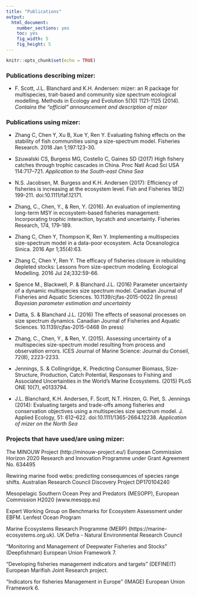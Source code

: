 ```yaml
---
title: "Publications"
output:
  html_document:
    number_sections: yes
    toc: yes
    fig_width: 5
    fig_height: 5
---
```


```r
knitr::opts_chunk$set(echo = TRUE)
```
### Publications describing mizer:
* F. Scott, J.L. Blanchard and K.H. Andersen: mizer: an R package for multispecies, trait-based and community size spectrum ecological modelling. Methods in Ecology and Evolution 5(10) 1121-1125 (2014). _Contains the "official" announcement and description of mizer_

### Publications using mizer:

* Zhang C, Chen Y, Xu B, Xue Y, Ren Y. Evaluating fishing effects on the stability of fish communities using a size-spectrum model. Fisheries Research. 2018 Jan 1;197:123-30.

* Szuwalski CS, Burgess MG, Costello C, Gaines SD (2017) High fishery catches through trophic cascades in China. Proc Natl Acad Sci USA 114:717–721. _Application to the South-east China Sea_

* N.S. Jacobsen, M. Burgess and K.H. Andersen (2017): Efficiency of fisheries is increasing at the ecosystem level. Fish and Fisheries 18(2) 199-211. doi:10.1111/faf.12171.

* Zhang, C., Chen, Y., & Ren, Y. (2016). An evaluation of implementing long-term MSY in ecosystem-based fisheries management: Incorporating trophic interaction, bycatch and uncertainty. Fisheries Research, 174, 179-189.

* Zhang C, Chen Y, Thompson K, Ren Y. Implementing a multispecies size-spectrum model in a data-poor ecosystem. Acta Oceanologica Sinica. 2016 Apr 1;35(4):63.

* Zhang C, Chen Y, Ren Y. The efficacy of fisheries closure in rebuilding depleted stocks: Lessons from size-spectrum modeling. Ecological Modelling. 2016 Jul 24;332:59-66.

* Spence M., Blackwell, P. & Blanchard J.L. (2016) Parameter uncertainty of a dynamic multispecies size spectrum model. Canadian Journal of Fisheries and Aquatic Sciences. 10.1139/cjfas-2015-0022 (In press)
_Bayesian parameter estimation and uncertainty_

* Datta, S. & Blanchard J.L. (2016) The effects of seasonal processes on size spectrum dynamics. Canadian Journal of Fisheries and Aquatic Sciences. 10.1139/cjfas-2015-0468 (In press)

* Zhang, C., Chen, Y., & Ren, Y. (2015). Assessing uncertainty of a multispecies size-spectrum model resulting from process and observation errors. ICES Journal of Marine Science: Journal du Conseil, 72(8), 2223-2233.

* Jennings, S. & Collingridge, K. Predicting Consumer Biomass, Size-Structure,
Production, Catch Potential, Responses to Fishing and Associated Uncertainties in the World’s Marine Ecosystems. (2015) PLoS ONE 10(7), e0133794.

* J.L. Blanchard, K.H. Andersen, F. Scott, N.T. Hinzen, G. Piet, S. Jennings (2014): Evaluating targets and trade-offs among fisheries and conservation objectives using a multispecies size spectrum model. J. Applied Ecology, 51: 612–622. doi:10.1111/1365-2664.12238. _Application of mizer on the North Sea_


### Projects that have used/are using mizer:

The MINOUW Project (http://minouw-project.eu/) European Commission Horizon 2020 Research and Innovation Programme under Grant Agreement No. 634495

Rewiring marine food webs: predicting consequences of species range shifts. Australian Research Council Discovery Project DP170104240

Mesopelagic Southern Ocean Prey and Predators (MESOPP), European Commission H2020 (www.mesopp.eu)

Expert Working Group on Benchmarks for Ecosystem Assessment under EBFM. Lenfest Ocean Program 

Marine Ecosystems Research Programme (MERP) (https://marine-ecosystems.org.uk). UK Defra - Natural Environmental Research Council

“Monitoring and Management of Deepwater Fisheries and Stocks” (Deepfishman) European Union Framework 7. 

“Developing fisheries management indicators and targets” (DEFINEIT) European Marifish Joint Research project. 

“Indicators for fisheries Management in Europe” (IMAGE) European Union Framework 6. 

